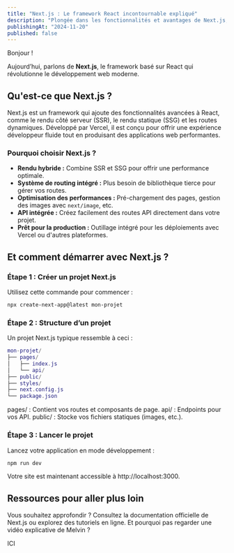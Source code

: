 ```yaml
---
title: "Next.js : Le framework React incontournable expliqué"
description: "Plongée dans les fonctionnalités et avantages de Next.js, le framework incontournable pour les développeurs React."
publishingAt: "2024-11-20"
published: false
---
```


Bonjour !

Aujourd’hui, parlons de **Next.js**, le framework basé sur React qui révolutionne le développement web moderne.

## Qu'est-ce que Next.js ?

Next.js est un framework qui ajoute des fonctionnalités avancées à React, comme le rendu côté serveur (SSR), le rendu statique (SSG) et les routes dynamiques. Développé par Vercel, il est conçu pour offrir une expérience développeur fluide tout en produisant des applications web performantes.

### Pourquoi choisir Next.js ?

- **Rendu hybride :** Combine SSR et SSG pour offrir une performance optimale.
- **Système de routing intégré :** Plus besoin de bibliothèque tierce pour gérer vos routes.
- **Optimisation des performances :** Pré-chargement des pages, gestion des images avec `next/image`, etc.
- **API intégrée :** Créez facilement des routes API directement dans votre projet.
- **Prêt pour la production :** Outillage intégré pour les déploiements avec Vercel ou d'autres plateformes.

## Et comment démarrer avec Next.js ?

### Étape 1 : Créer un projet Next.js

Utilisez cette commande pour commencer :
```bash
npx create-next-app@latest mon-projet
```

### Étape 2 : Structure d’un projet

Un projet Next.js typique ressemble à ceci :

```lua
mon-projet/
├── pages/
│   ├── index.js
│   └── api/
├── public/
├── styles/
├── next.config.js
└── package.json
```
pages/ : Contient vos routes et composants de page.
api/ : Endpoints pour vos API.
public/ : Stocke vos fichiers statiques (images, etc.).

### Étape 3 : Lancer le projet

Lancez votre application en mode développement :

```bash
npm run dev
```
Votre site est maintenant accessible à http://localhost:3000.

## Ressources pour aller plus loin

Vous souhaitez approfondir ? Consultez la documentation officielle de Next.js ou explorez des tutoriels en ligne.
Et pourquoi pas regarder une vidéo explicative de Melvin ?

ICI